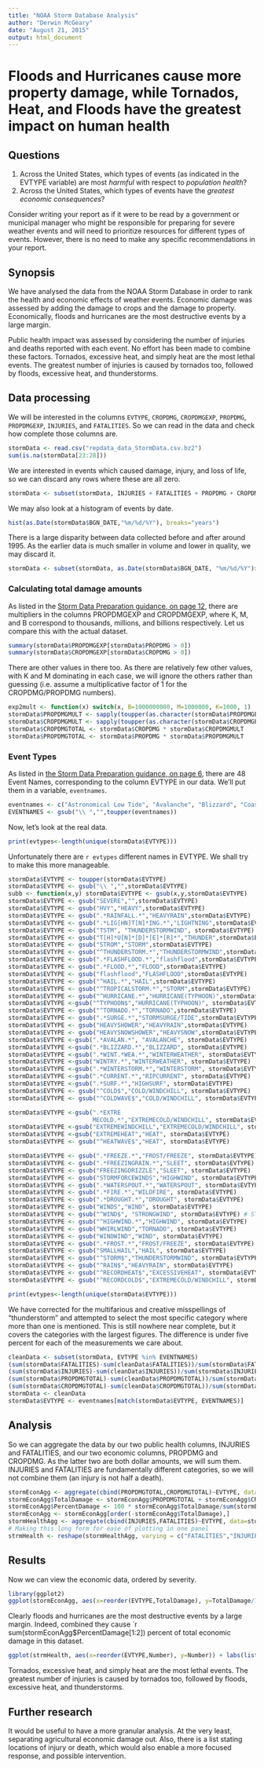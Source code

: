 ```yaml
---
title: "NOAA Storm Database Analysis"
author: "Derwin McGeary"
date: "August 21, 2015"
output: html_document
---
```


# Floods and Hurricanes cause more property damage, while Tornados, Heat, and Floods have the greatest impact on human health

## Questions

1. Across the United States, which types of events (as indicated in the EVTYPE variable) are most *harmful* with respect to *population health*?
1. Across the United States, which types of events have the *greatest economic consequences*?

Consider writing your report as if it were to be read by a government or municipal manager who might be responsible for preparing for severe weather events and will need to prioritize resources for different types of events. However, there is no need to make any specific recommendations in your report.

## Synopsis

We have analysed the data from the NOAA Storm Database in order to rank the health and economic effects of weather events. Economic damage was assessed by adding the damage to crops and the damage to property. Economically, floods and hurricanes are the most destructive events by a large margin.

Public health impact was assessed by considering the number of injuries and deaths reported with each event. No effort has been made to combine these factors. Tornados, excessive heat, and simply heat are the most lethal events. The greatest number of injuries is caused by tornados too, followed by floods, excessive heat, and thunderstorms.

## Data processing

We will be interested in the columns `EVTYPE`, `CROPDMG`, `CROPDMGEXP`, `PROPDMG`, `PROPDMGEXP`, `INJURIES`, and `FATALITIES`. So we can read in the data and check how complete those columns are.

```r
stormData <- read.csv("repdata_data_StormData.csv.bz2")
sum(is.na(stormData[23:28]))
```

We are interested in events which caused damage, injury, and loss of life, so we can discard any rows where these are all zero.

```r
stormData <- subset(stormData, INJURIES + FATALITIES + PROPDMG + CROPDMG > 0)
```

We may also look at a histogram of events by date.

```r
hist(as.Date(stormData$BGN_DATE,"%m/%d/%Y"), breaks="years")
```

There is a large disparity between data collected before and after around 1995. As the earlier data is much smaller in volume and lower in quality, we may discard it.

```r
stormData <- subset(stormData, as.Date(stormData$BGN_DATE, "%m/%d/%Y")>as.Date("01/01/1995","%m/%d/%Y"))
```

### Calculating total damage amounts

As listed in the [Storm Data Preparation guidance, on page 12](https://d396qusza40orc.cloudfront.net/repdata%2Fpeer2_doc%2Fpd01016005curr.pdf), there are multipliers in the columns PROPDMGEXP and CROPDMGEXP, where K, M, and B correspond to thousands, millions, and billions respectively. Let us compare this with the actual dataset.

```r
summary(stormData$PROPDMGEXP[stormData$PROPDMG > 0])
summary(stormData$CROPDMGEXP[stormData$CROPDMG > 0])
```

There are other values in there too. As there are relatively few other values, with K and M dominating in each case, we will ignore the others rather than guessing (i.e. assume a multiplicative factor of 1 for the CROPDMG/PROPDMG numbers).

```r
exp2mult <- function(x) switch(x, B=1000000000, M=1000000, K=1000, 1)
stormData$PROPDMGMULT <- sapply(toupper(as.character(stormData$PROPDMGEXP)), exp2mult)
stormData$CROPDMGMULT <- sapply(toupper(as.character(stormData$CROPDMGEXP)), exp2mult)
stormData$CROPDMGTOTAL <- stormData$CROPDMG * stormData$CROPDMGMULT
stormData$PROPDMGTOTAL <- stormData$PROPDMG * stormData$PROPDMGMULT
```

### Event Types

As listed in [the Storm Data Preparation guidance, on page 6](https://d396qusza40orc.cloudfront.net/repdata%2Fpeer2_doc%2Fpd01016005curr.pdf), there are 48 Event Names, corresponding to the column EVTYPE in our data. We'll put them in a variable, `eventnames`.
```r
eventnames <- c("Astronomical Low Tide", "Avalanche", "Blizzard", "Coastal Flood", "Cold/Wind Chill", "Debris Flow", "Dense Fog", "Dense Smoke", "Drought", "Dust Devil", "Dust Storm", "Excessive Heat", "Extreme Cold/Wind Chill", "Flash Flood", "Flood", "Frost/Freeze", "Funnel Cloud", "Freezing Fog", "Hail", "Heat", "Heavy Rain", "Heavy Snow", "High Surf", "High Wind", "Hurricane (Typhoon)", "Ice Storm", "Lake-Effect Snow", "Lakeshore Flood", "Lightning", "Marine Hail", "Marine High Wind", "Marine Strong Wind", "Marine Thunderstorm Wind", "Rip Current", "Seiche", "Sleet", "Storm Surge/Tide", "Strong Wind", "Thunderstorm Wind", "Tornado", "Tropical Depression", "Tropical Storm", "Tsunami", "Volcanic Ash", "Waterspout", "Wildfire", "Winter Storm", "Winter Weather")
EVENTNAMES <- gsub("\\ ","",toupper(eventnames))
```

Now, let's look at the real data.

```r
print(evtypes<-length(unique(stormData$EVTYPE)))
```

Unfortunately there are `r evtypes` different names in EVTYPE. We shall try to make this more manageable.

```r
stormData$EVTYPE <- toupper(stormData$EVTYPE)
stormData$EVTYPE <- gsub("\\ ","",stormData$EVTYPE)
subb <- function(x,y) stormData$EVTYPE <- gsub(x,y,stormData$EVTYPE)
stormData$EVTYPE <- gsub("SEVERE","",stormData$EVTYPE)
stormData$EVTYPE <- gsub("HVY","HEAVY",stormData$EVTYPE)
stormData$EVTYPE <- gsub(".*RAINFALL.*","HEAVYRAIN",stormData$EVTYPE)
stormData$EVTYPE <- gsub(".*LIG[HN]T[N]*ING.*","LIGHTNING",stormData$EVTYPE)
stormData$EVTYPE <- gsub("TSTM", "THUNDERSTORMWIND", stormData$EVTYPE)
stormData$EVTYPE <- gsub("T[H]*U[N]*[D]*[E]*[R]*","THUNDER",stormData$EVTYPE)
stormData$EVTYPE <- gsub("STROM","STORM",stormData$EVTYPE)
stormData$EVTYPE <- gsub("^THUNDERSTORM.*","THUNDERSTORMWIND",stormData$EVTYPE)
stormData$EVTYPE <- gsub(".*FLASHFLOOD.*","flashflood",stormData$EVTYPE)
stormData$EVTYPE <- gsub(".*FLOOD.*","FLOOD",stormData$EVTYPE)
stormData$EVTYPE <- gsub("flashflood","FLASHFLOOD",stormData$EVTYPE)
stormData$EVTYPE <- gsub("^HAIL.*","HAIL",stormData$EVTYPE)
stormData$EVTYPE <- gsub("^TROPICALSTORM.*","STORM",stormData$EVTYPE)
stormData$EVTYPE <- gsub("^HURRICANE.*","HURRICANE(TYPHOON)",stormData$EVTYPE)
stormData$EVTYPE <-gsub("^TYPHOON$","HURRICANE(TYPHOON)", stormData$EVTYPE)
stormData$EVTYPE <- gsub("^TORNADO.*","TORNADO",stormData$EVTYPE)
stormData$EVTYPE <- gsub(".*SURGE.*","STORMSURGE/TIDE",stormData$EVTYPE)
stormData$EVTYPE <- gsub("HEAVYSHOWER","HEAVYRAIN",stormData$EVTYPE)
stormData$EVTYPE <- gsub("HEAVYSNOWSHOWER","HEAVYSNOW",stormData$EVTYPE)
stormData$EVTYPE <-gsub(".*AVALAN.*", "AVALANCHE", stormData$EVTYPE)
stormData$EVTYPE <-gsub(".*BLIZZARD.*","BLIZZARD", stormData$EVTYPE)
stormData$EVTYPE <-gsub(".*WINT.*WEA.*","WINTERWEATHER", stormData$EVTYPE)
stormData$EVTYPE <-gsub("WINTRY.*","WINTERWEATHER", stormData$EVTYPE)
stormData$EVTYPE <-gsub(".*WINTERSTORM.*","WINTERSTORM", stormData$EVTYPE)
stormData$EVTYPE <-gsub(".*CURRENT.*","RIPCURRENT", stormData$EVTYPE)
stormData$EVTYPE <-gsub(".*SURF.*","HIGHSURF", stormData$EVTYPE)
stormData$EVTYPE <- gsub("^COLD$","COLD/WINDCHILL", stormData$EVTYPE)
stormData$EVTYPE <- gsub("^COLDWAVE$","COLD/WINDCHILL", stormData$EVTYPE)

stormData$EVTYPE <-gsub(".*EXTRE
                        MECOLD.*","EXTREMECOLD/WINDCHILL", stormData$EVTYPE)
stormData$EVTYPE <-gsub("EXTREMEWINDCHILL","EXTREMECOLD/WINDCHILL", stormData$EVTYPE)
stormData$EVTYPE <-gsub("EXTREMEHEAT","HEAT", stormData$EVTYPE)
stormData$EVTYPE <- gsub("^HEATWAVE$","HEAT", stormData$EVTYPE)

stormData$EVTYPE <- gsub(".*FREEZE.*","FROST/FREEZE", stormData$EVTYPE)
stormData$EVTYPE <- gsub(".*FREEZINGRAIN.*","SLEET", stormData$EVTYPE)
stormData$EVTYPE <- gsub("FREEZINGDRIZZLE","SLEET", stormData$EVTYPE)
stormData$EVTYPE <- gsub("STORMFORCEWINDS","HIGHWIND", stormData$EVTYPE)
stormData$EVTYPE <- gsub(".*WATERSPOUT.*","WATERSPOUT", stormData$EVTYPE)
stormData$EVTYPE <- gsub(".*FIRE.*","WILDFIRE", stormData$EVTYPE)
stormData$EVTYPE <- gsub(".*DROUGHT.*","DROUGHT", stormData$EVTYPE)
stormData$EVTYPE <- gsub("WINDS","WIND", stormData$EVTYPE)
stormData$EVTYPE <- gsub("^WIND$", "STRONGWIND", stormData$EVTYPE) # STRONGWIND is the lower category of STRONG and HIGH
stormData$EVTYPE <- gsub("^HIGHWIND.*","HIGHWIND", stormData$EVTYPE)
stormData$EVTYPE <- gsub("WHIRLWIND","TORNADO", stormData$EVTYPE)
stormData$EVTYPE <- gsub("WINDWIND","WIND", stormData$EVTYPE)
stormData$EVTYPE <- gsub(".*FROST.*","FROST/FREEZE", stormData$EVTYPE)
stormData$EVTYPE <- gsub("SMALLHAIL","HAIL", stormData$EVTYPE)
stormData$EVTYPE <- gsub("^STORM$","THUNDERSTORMWIND", stormData$EVTYPE)
stormData$EVTYPE <- gsub("^RAIN$","HEAVYRAIN", stormData$EVTYPE)
stormData$EVTYPE <- gsub("^RECORDHEAT$","EXCESSIVEHEAT", stormData$EVTYPE)
stormData$EVTYPE <- gsub("^RECORDCOLD$","EXTREMECOLD/WINDCHILL", stormData$EVTYPE)

print(evtypes<-length(unique(stormData$EVTYPE)))
```

We have corrected for the multifarious and creative misspellings of "thunderstorm" and attempted to select the most specific category where more than one is mentioned. This is still nowhere near complete, but it covers the categories with the largest figures. The difference is under five percent for each of the measurements we care about.

```r
cleanData <- subset(stormData, EVTYPE %in% EVENTNAMES)
(sum(stormData$FATALITIES)-sum(cleanData$FATALITIES))/sum(stormData$FATALITIES)
(sum(stormData$INJURIES)-sum(cleanData$INJURIES))/sum(stormData$INJURIES)
(sum(stormData$PROPDMGTOTAL)-sum(cleanData$PROPDMGTOTAL))/sum(stormData$PROPDMGTOTAL)
(sum(stormData$CROPDMGTOTAL)-sum(cleanData$CROPDMGTOTAL))/sum(stormData$CROPDMGTOTAL)
stormData <- cleanData
stormData$EVTYPE <- eventnames[match(stormData$EVTYPE, EVENTNAMES)]
```

## Analysis

So we can aggregate the data by our two public health columns, INJURIES and FATALITIES, and our two economic columns, PROPDMG and CROPDMG. As the latter two are both dollar amounts, we will sum them. INJURIES and FATALITIES are fundamentally different categories, so we will not combine them (an injury is not half a death).

```r
stormEconAgg <- aggregate(cbind(PROPDMGTOTAL,CROPDMGTOTAL)~EVTYPE, data=stormData, FUN=sum)
stormEconAgg$TotalDamage <- stormEconAgg$PROPDMGTOTAL + stormEconAgg$CROPDMGTOTAL
stormEconAgg$PercentDamage <- 100 * stormEconAgg$TotalDamage/sum(stormEconAgg$TotalDamage)
stormEconAgg <- stormEconAgg[order(-stormEconAgg$TotalDamage),]
stormHealthAgg <- aggregate(cbind(INJURIES,FATALITIES)~EVTYPE, data=stormData, FUN=sum)
# Making this long form for ease of plotting in one panel
strmHealth <- reshape(stormHealthAgg, varying = c("FATALITIES","INJURIES"), v.names="Number",timevar = "Type", times = c("Fatalities","Injuries"), direction = "long")
```

## Results


Now we can view the economic data, ordered by severity.

```r
library(ggplot2)
ggplot(stormEconAgg, aes(x=reorder(EVTYPE,TotalDamage), y=TotalDamage/1000000)) + labs(list(title = "Economic Damage due to Storm Events"), x="Event Type", y="Million USD") + theme_grey(base_size = 8) + geom_bar(stat='identity') + coord_flip()
```

Clearly floods and hurricanes are the most destructive events by a large margin. Indeed, combined they cause `r sum(stormEconAgg$PercentDamage[1:2]) percent of total economic damage in this dataset.

```r
ggplot(strmHealth, aes(x=reorder(EVTYPE,Number), y=Number)) + labs(list(title = "Public Health Effects of Storm Events"), x="Event Type", y= "Number") + theme_grey(base_size = 8) +  geom_bar(stat='identity') + facet_grid(. ~ Type) + coord_flip()
```

Tornados, excessive heat, and simply heat are the most lethal events. The greatest number of injuries is caused by tornados too, followed by floods, excessive heat, and thunderstorms.

## Further research
It would be useful to have a more granular analysis. At the very least, separating agricultural economic damage out. Also, there is a list stating locations of injury or death, which would also enable a more focused response, and possible intervention.